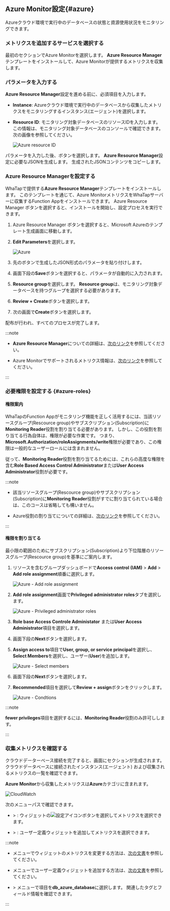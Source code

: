 ## Azure Monitor設定{#azure}

Azureクラウド環境で実行中のデータベースの状態と資源使用状況をモニタリングできます。

### メトリクスを追加するサービスを選択する

<ImgLang img="db-cloudsettings-select-service-azure.png" desc="Azure" />

最初のセクションで<UI>Azure Monitor</UI>を選択します。 **Azure Resource Manager**テンプレートをインストールして、Azure Monitorが提供するメトリクスを収集します。

### パラメータを入力する

**Azure Resource Manager**設定を進める前に、必須項目を入力します。

<ImgLang img="db-cloudsettings-azure-input-parameters.png" desc="Azure parameter" />

- **Instance**: Azureクラウド環境で実行中のデータベースから収集したメトリクスをモニタリングするインスタンス(エージェント)を選択します。

- **Resource ID**: モニタリング対象データベースのリソースIDを入力します。 この情報は、モニタリング対象データベースのコンソールで確認できます。 次の画像を参照してください。

  ![Azure resource ID](/img/db-cloudsettings-azure-resourceid.png)

パラメータを入力した後、<Cmdname sid="BTN08639" className="uitext" />ボタンを選択します。 **Azure Resource Manager**設定に必要なJSONを生成します。 生成されたJSONコンテンツをコピーします。

### Azure Resource Managerを設定する

WhaTapで提供する**Azure Resource Manager**テンプレートをインストールします。 このテンプレートを通じて、Azure MonitorメトリクスをWhaTapサーバーに収集するFunction Appをインストールできます。 <UI>Azure Resource Manager</UI> <Cmdname sid="setting" className="uitext" />ボタンを選択すると、インストールを開始し、設定プロセスを実行できます。

<ImgLang img="db-cloudsettings-set-resource-manager.png" desc="Azure Resource Manager" />

1. <UI>Azure Resource Manager</UI> <Cmdname sid="setting" className="uitext" />ボタンを選択すると、Microsoft Azureのテンプレート生成画面に移動します。

2. **Edit Parameters**を選択します。

   ![Azure](/img/db-cloudsettings-azure-template.png)

3. 先の<Cmdname sid="BTN08639" className="uitext" />ボタンで生成したJSON形式のパラメータを貼り付けします。

   <ImgLang img="db-cloudsettings-azure-edit-parameters.png" desc="Edit parameters" />

4. 画面下段の**Save**ボタンを選択すると、パラメータが自動的に入力されます。

5. **Resource group**を選択します。 **Resource group**は、モニタリング対象データベースを持つグループを選択する必要があります。

   <ImgLang img="db-cloudsettings-azure-project-details.png" desc="Azure" />

6. **Review \+ Create**ボタンを選択します。

7. 次の画面で**Create**ボタンを選択します。

配布が行われ、すべてのプロセスが完了します。

:::note

- **Azure Resource Manager**についての詳細は、[次のリンク](https://learn.microsoft.com/azure/azure-resource-manager/management/overview)を参照してください。

- Azure Monitorでサポートされるメトリクス情報は、[次のリンク](https://learn.microsoft.com/azure/azure-monitor/reference/metrics-index)を参照してください。

:::

### 必要権限を設定する {#azure-roles}

#### 権限案内

WhaTapのFunction Appがモニタリング機能を正しく活用するには、当該リソースグループ(Rescource group)やサブスクリプション(Subscription)に**Monitoring Reader**役割を割り当てる必要があります。 しかし、この役割を割り当てる行為自体は、権限が必要な作業です。 つまり、**Microsoft.Authorization/roleAssignments/write**権限が必要であり、この権限は一般的なユーザーロールには含まれません。

従って、**Monitoring Reader**役割を割り当てるためには、これらの高度な権限を含む**Role Based Access Control Administrator**または**User Access Administrator**役割が必要です。

:::note

- 該当リソースグループ(Rescource group)やサブスクリプション(Subscription)に**Monitoring Reader**役割がすでに割り当てられている場合は、このコースは省略しても構いません。

- Azure役割の割り当てについての詳細は、[次のリンク](https://learn.microsoft.com/azure/role-based-access-control/role-assignments-portal#prerequisites)を参照してください。

:::

#### 権限を割り当てる

最小限の範囲のためにサブスクリプション(Subscription)より下位階層のリソースグループ(Rescource group)を基準にご案内します。

1. リソースを含むグループダッシュボードで**Access control (IAM)** &gt; **Add** &gt; **Add role assignment**順番に選択します。

   ![Azure - Add role assignment](/img/db-cloudsettings-azure-add-role.png)

2. **Add role assignment**画面で**Privileged administrator roles**タブを選択します。

   ![Azure - Privileged administrator roles](/img/db-cloudsettings-azure-assignment.png)

3. **Role base Access Controle Administator** または**User Access Administrator**項目を選択します。

4. 画面下段の**Next**ボタンを選択します。

5. **Assign access to**項目で**User, group, or service principal**を選択し、**Select Members**を選択し、ユーザー(**User**)を追加します。

   ![Azure - Select members](/img/db-cloudsettings-azure-assignment-user.png)

6. 画面下段の**Next**ボタンを選択します。

7. **Recommended**項目を選択して**Review + assign**ボタンをクリックします。

   ![Azure - Condtions](/img/db-cloudsettings-azure-conditions.png)

:::note

**fewer privileges**項目を選択するには、**Monitoring Reader**役割のみ許可しします。

:::

### 収集メトリクスを確認する

クラウドデーターベース接続を完了すると、画面に<Cmdname sid="TTL08633" className="uitext" />セクションが生成されます。 クラウドデータベースに接続されたインスタンス(エージェント) および収集されるメトリクスの一覧を確認できます。

<ImgLang img="db-cloudsettings-added-azure-cloud-services.png" desc="Cloud Services" />

**Azure Monitor**から収集したメトリクスは**Azure**カテゴリに含まれます。

![CloudWatch](/img/db-cloudsettings-check-metrics-category-aws.png)

次のメニューパスで確認できます。

- <Cmdname sid="side_dashboard" className="uitext" /> &gt; <Cmdname sid="side_dbMonitoring" className="uitext" />: ウィジェットの![設定アイコン](/img/ico-setting.svg)ボタンを選択してメトリクスを選択できます。

- <Cmdname sid="side_dashboard" className="uitext" /> &gt; <Cmdname sid="side_multiInstance" className="uitext" />: ユーザー定義ウィジェットを追加してメトリクスを選択できます。

:::note

- <Cmdname sid="side_dbMonitoring" className="uitext" />メニューでウィジェットのメトリクスを変更する方法は、[次の文書](instance-monitoring#selectmetrics)を参照してください。

- <Cmdname sid="side_multiInstance" className="uitext" />メニューでユーザー定義ウィジェットを追加する方法は、[次の文書](multi-instance-monitoring#customwidget)を参照してください。

- <Cmdname sid="side_analysis" className="uitext" /> &gt; <Cmdname sid="side_metricsSearch" className="uitext" />メニューで<Cmdname sid="category" className="uitext" />項目を**db_azure_database**に選択します。 関連したタグとフィールド情報を確認できます。

:::
